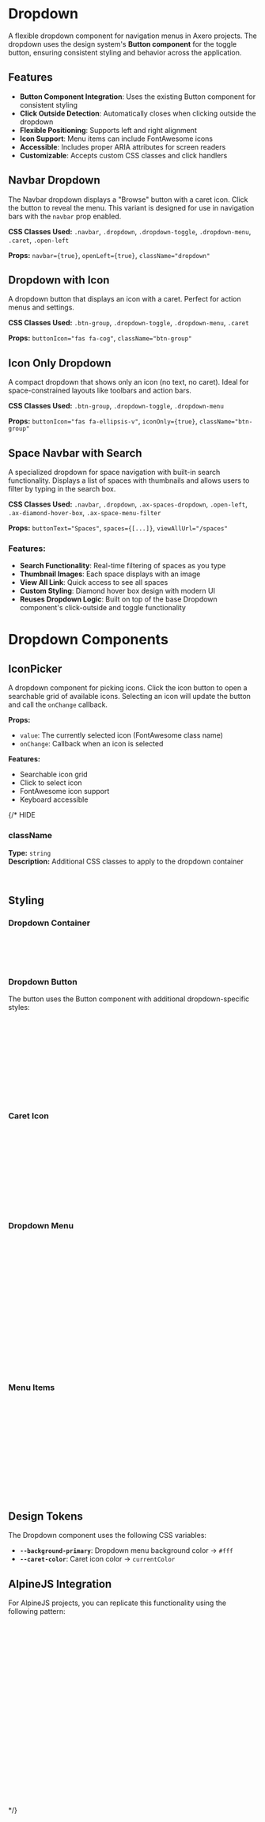 
<Meta of={DropdownStories} />

# Dropdown

A flexible dropdown component for navigation menus in Axero projects. The dropdown uses the design system's **Button component** for the toggle button, ensuring consistent styling and behavior across the application.

## Features

- **Button Component Integration**: Uses the existing Button component for consistent styling
- **Click Outside Detection**: Automatically closes when clicking outside the dropdown
- **Flexible Positioning**: Supports left and right alignment
- **Icon Support**: Menu items can include FontAwesome icons
- **Accessible**: Includes proper ARIA attributes for screen readers
- **Customizable**: Accepts custom CSS classes and click handlers

## Navbar Dropdown

The Navbar dropdown displays a "Browse" button with a caret icon. Click the button to reveal the menu. This variant is designed for use in navigation bars with the `navbar` prop enabled.

<Canvas of={DropdownStories.NavbarDropdown} />

**CSS Classes Used:** `.navbar`, `.dropdown`, `.dropdown-toggle`, `.dropdown-menu`, `.caret`, `.open-left`

**Props:** `navbar={true}`, `openLeft={true}`, `className="dropdown"`

## Dropdown with Icon

A dropdown button that displays an icon with a caret. Perfect for action menus and settings.

<Canvas of={DropdownStories.WithIcon} />

**CSS Classes Used:** `.btn-group`, `.dropdown-toggle`, `.dropdown-menu`, `.caret`

**Props:** `buttonIcon="fas fa-cog"`, `className="btn-group"`

## Icon Only Dropdown

A compact dropdown that shows only an icon (no text, no caret). Ideal for space-constrained layouts like toolbars and action bars.

<Canvas of={DropdownStories.IconOnly} />

**CSS Classes Used:** `.btn-group`, `.dropdown-toggle`, `.dropdown-menu`

**Props:** `buttonIcon="fas fa-ellipsis-v"`, `iconOnly={true}`, `className="btn-group"`

## Space Navbar with Search

A specialized dropdown for space navigation with built-in search functionality. Displays a list of spaces with thumbnails and allows users to filter by typing in the search box.

<Canvas of={SpaceNavbarStories.SpaceNavbar} />

**CSS Classes Used:** `.navbar`, `.dropdown`, `.ax-spaces-dropdown`, `.open-left`, `.ax-diamond-hover-box`, `.ax-space-menu-filter`

**Props:** `buttonText="Spaces"`, `spaces={[...]}`, `viewAllUrl="/spaces"`

### Features:
- **Search Functionality**: Real-time filtering of spaces as you type
- **Thumbnail Images**: Each space displays with an image
- **View All Link**: Quick access to see all spaces
- **Custom Styling**: Diamond hover box design with modern UI
- **Reuses Dropdown Logic**: Built on top of the base Dropdown component's click-outside and toggle functionality

# Dropdown Components

## IconPicker

A dropdown component for picking icons. Click the icon button to open a searchable grid of available icons. Selecting an icon will update the button and call the `onChange` callback.

<Canvas of={DropdownStories.IconPickerDropdown} />

**Props:**
- `value`: The currently selected icon (FontAwesome class name)
- `onChange`: Callback when an icon is selected

**Features:**
- Searchable icon grid
- Click to select icon
- FontAwesome icon support
- Keyboard accessible


{/* HIDE

### className
**Type:** `string`  
**Description:** Additional CSS classes to apply to the dropdown container

```jsx
<Dropdown className="custom-dropdown" items={menuItems} />
```

## Styling

### Dropdown Container
```css
.dropdown {
  display: inline-block;
  position: relative;
}
```

### Dropdown Button
The button uses the Button component with additional dropdown-specific styles:

```css
.dropdown .btn {
  background-color: inherit;
  background-image: none;
  border: 0;
  color: #fff;
  font-weight: 500;
  line-height: 18px;
  padding-left: 0;
  padding-right: 10px;
  font-size: .95rem;
}
```

### Caret Icon
```css
.caret {
  display: inline-block;
  width: 0;
  height: 0;
  vertical-align: top;
  border-top: 4px solid;
  border-right: 4px solid transparent;
  border-left: 4px solid transparent;
  margin-top: 8px;
  margin-left: 2px;
}
```

### Dropdown Menu
```css
.dropdown-menu {
  position: absolute;
  top: 100%;
  left: 0;
  z-index: 1040;
  display: none;
  min-width: 240px;
  padding: 10px 0;
  background: var(--background-primary, #fff);
  border-radius: 4px;
  box-shadow: 0 16px 24px 2px rgba(0, 0, 0, 0.14), 
              0 6px 30px 5px rgba(0, 0, 0, 0.12), 
              0 8px 10px -5px rgba(0, 0, 0, 0.4);
}

.open > .dropdown-menu {
  display: block;
}
```

### Menu Items
```css
.dropdown-menu > li > a {
  display: flex;
  padding: 10px 30px 12px;
  color: inherit;
  cursor: pointer;
}

.dropdown-menu > li > a:hover,
.dropdown-menu > li > a:focus {
  background-color: #f5f5f5;
  color: #262626;
  text-decoration: none;
}
```

## Design Tokens

The Dropdown component uses the following CSS variables:

- **`--background-primary`**: Dropdown menu background color → `#fff`
- **`--caret-color`**: Caret icon color → `currentColor`


## AlpineJS Integration

For AlpineJS projects, you can replicate this functionality using the following pattern:

```html
<div class="dropdown" x-data="{ open: false }" @click.away="open = false">
  <button 
    class="btn dropdown-toggle"
    @click="open = !open"
    :aria-expanded="open"
  >
    Browse <span class="caret"></span>
  </button>
  
  <ul class="dropdown-menu" x-show="open" x-cloak>
    <li>
      <a href="/articles">
        <i class="icon-file"></i>
        Articles
      </a>
    </li>
    <li>
      <a href="/blogs">
        <i class="icon-copy"></i>
        Blogs
      </a>
    </li>
  </ul>
</div>
```
*/}
